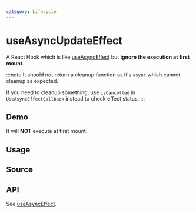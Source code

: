 ```yaml
---
category: Lifecycle
---
```


# useAsyncUpdateEffect


<HooksType category="Lifecycle" lowLevel />

A React Hook which is like [useAsyncEffect](/reference/use-async-effect) but **ignore the execution at first mount**.

:::note
It should not return a cleanup function as it's `async` which cannot cleanup as expected.

If you need to cleanup something, use `isCancelled` in `UseAsyncEffectCallback` instead to check effect status.
:::

## Demo

It will **NOT** execute at first mount.


<App />

## Usage



## Source


<Source />

## API

See [useAsyncEffect](/reference/use-async-effect/#api).

